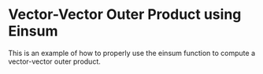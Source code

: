 Vector-Vector Outer Product using Einsum
=========================================

This is an example of how to properly use the einsum function
to compute a vector-vector outer product.


<WorkedExample />
